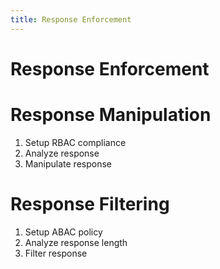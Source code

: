 ```yaml
---
title: Response Enforcement
---
```


# Response Enforcement

# Response Manipulation
1. Setup RBAC compliance
2. Analyze response
3. Manipulate response

# Response Filtering
1. Setup ABAC policy
2. Analyze response length
3. Filter response
